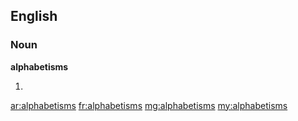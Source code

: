 ==English==

===Noun===
'''alphabetisms'''

# {{plural of|[[alphabetism]]}}

[[ar:alphabetisms]]
[[fr:alphabetisms]]
[[mg:alphabetisms]]
[[my:alphabetisms]]